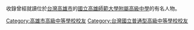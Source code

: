 {{Catnav|頁面分類|人物|校友|中等學校校友|臺灣中等學校校友|高雄市中學校友}}
收錄曾經就讀位於[[台灣|台灣]][[高雄市|高雄市]]的[[國立高雄師範大學附屬高級中學|國立高雄師範大學附屬高級中學]]的有名人物。
[[Category:高雄市高級中等學校校友|Category:高雄市高級中等學校校友]]
[[Category:台灣國立普通型高級中等學校校友|Category:台灣國立普通型高級中等學校校友]]